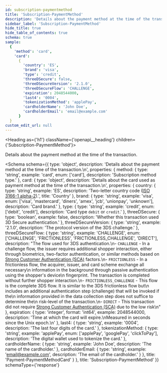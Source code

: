 ```yaml
---
id: subscription-paymentmethod
title: 'Subscription-PaymentMethod'
description: 'Details about the payment method at the time of the transaction.'
sidebar_label: 'Subscription-PaymentMethod'
hide_title: true
hide_table_of_contents: true
schema: true
sample:
  {
    'method': 'card',
    'card':
      {
        'country': 'ES',
        'brand': 'visa',
        'type': 'credit',
        'threeDSecure': false,
        'threeDSecureVersion': '2.1.0',
        'threeDSecureFlow': 'CHALLENGE',
        'expiration': 2048544000,
        'last4': '0004',
        'tokenizationMethod': 'applePay',
        'cardholderName': 'John Doe',
        'cardholderEmail': 'email@example.com'
      }
  }
custom_edit_url: null
---
```



<Heading as={'h1'} className={'openapi__heading'} children={'Subscription-PaymentMethod'}></Heading>

Details about the payment method at the time of the transaction.

<Schema
  schema={{
    type: 'object',
    description: 'Details about the payment method at the time of the transaction.\n',
    properties: {
      method: {
        type: 'string',
        example: 'card',
        enum: ['card'],
        description: 'Subscription method type.'
      },
      card: {
        type: 'object',
        description:
          'Details about the card used as payment method at the time of the transaction.\n',
        properties: {
          country: {
            type: 'string',
            example: 'ES',
            description:
              'Two-letter country code ([ISO 3166-1 alpha-2](https://en.wikipedia.org/wiki/ISO_3166-1_alpha-2)).',
            title: 'Country'
          },
          brand: {
            type: 'string',
            example: 'visa',
            enum: ['visa', 'mastercard', 'diners', 'amex', 'jcb', 'unionpay', 'unknown'],
            description: 'Card brand.'
          },
          type: {
            type: 'string',
            example: 'credit',
            enum: ['debit', 'credit'],
            description: 'Card type `debit` or `credit`.'
          },
          threeDSecure: {
            type: 'boolean',
            example: false,
            description: 'Whether this transaction used 3D Secure authentication.'
          },
          threeDSecureVersion: {
            type: 'string',
            example: '2.1.0',
            description: 'The protocol version of the 3DS challenge.'
          },
          threeDSecureFlow: {
            type: 'string',
            example: 'CHALLENGE',
            enum: ['CHALLENGE', 'FRICTIONLESS', 'FRICTIONLESS_CHALLENGE', 'DIRECT'],
            description:
              "The flow used for 3DS authentication.\n- `CHALLENGE` - In a challenge flow, the issuer requires additional shopper interaction, either through biometrics, two-factor authentication, or similar methods based on [Strong Customer Authentication (SCA)](https://en.wikipedia.org/wiki/Strong_customer_authentication) factors.\n- `FRICTIONLESS` - In a frictionless flow, the acquirer, issuer, and card scheme exchange all necessary\n    information in the background through passive authentication using the shopper's device\n    fingerprint. The transaction is completed without further shopper interaction.\n- `FRICTIONLESS_CHALLENGE` - This flow is the complete 3DS flow. It is similar to the 3DS frictionless flow but\n    includes an additional authentication step (challenge) that will be invoked if the\n    information provided in the data collection step does not suffice to determine the\n    risk-level of the transaction.\n- `DIRECT` - This transaction did not require [Strong Customer Authentication (SCA)](https://en.wikipedia.org/wiki/Strong_customer_authentication) due to the low risk\n"
          },
          expiration: {
            type: 'integer',
            format: 'int64',
            example: 2048544000,
            description:
              'Time at which the card will expire.\nMeasured in seconds since the Unix epoch.\n'
          },
          last4: {
            type: 'string',
            example: '0004',
            description: 'The last four digits of the card.'
          },
          tokenizationMethod: {
            type: 'string',
            example: 'applePay',
            enum: ['applePay', 'googlePay', 'clickToPay'],
            description: 'The digital wallet used to tokenize the card.'
          },
          cardholderName: {
            type: 'string',
            example: 'John Doe',
            description: 'The name of the cardholder.'
          },
          cardholderEmail: {
            type: 'string',
            example: 'email@example.com',
            description: 'The email of the cardholder.'
          }
        },
        title: 'Payment-PaymentMethodCard'
      }
    },
    title: 'Subscription-PaymentMethod'
  }}
  schemaType={'response'}
></Schema>
